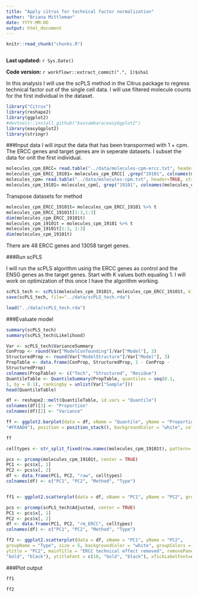 ```yaml
---
title: "Apply citrus for technical factor normalization"
author: "Briana Mittleman"
date: YYYY-MM-DD
output: html_document
---
```


```r
knitr::read_chunk("chunks.R")
```

```r
```

**Last updated:** `r Sys.Date()`

**Code version:** `r workflowr::extract_commit(".", 1)$sha1`

In this analysis I will use the scPLS method in the Citrus package to regress technical factor out of the single cell data. I will use filtered molecule counts for the first individual in the dataset.  

```r
library("Citrus")
library(reshape2)
library(ggplot2) 
#devtools::install_github("kassambara/easyGgplot2")
library(easyGgplot2)
library(stringr)
```


###Input data
I will input the data that has been transpormed with 1 + cpm. The ERCC genes and target genes are in seperate datasets. I subset the data for onlt the first individual.  

```r
molecules_cpm_ERCC= read.table("../data/molecules-cpm-ercc.txt", header=TRUE, stringsAsFactors = FALSE)
molecules_cpm_ERCC_19101= molecules_cpm_ERCC[ ,grep("19101", colnames(molecules_cpm_ERCC) )]
molecules_cpm= read.table("../data/molecules-cpm.txt", header=TRUE, stringsAsFactors = FALSE)
molecules_cpm_19101= molecules_cpm[, grep("19101", colnames(molecules_cpm) )]
```

Transpose datasets for method  

```r
molecules_cpm_ERCC_19101t= molecules_cpm_ERCC_19101 %>% t
molecules_cpm_ERCC_19101t[1:3,1:3]
dim(molecules_cpm_ERCC_19101t)
molecules_cpm_19101t = molecules_cpm_19101 %>% t 
molecules_cpm_19101t[1:3, 1:3]
dim(molecules_cpm_19101t)
```

There are 48 ERCC genes and 13058 target genes.  

###Run scPLS  

I will run the scPLS algorithm using the ERCC genes as control and the ENSG genes as the target genes. Start with K values both equaling 1. I will work on optimization of this once I have the algorithm working.    

```r
scPLS_tech <- scPLS(molecules_cpm_19101t, molecules_cpm_ERCC_19101t, k1 = 1, k2 = 1, iter = 100, method = "EM", Chunk = TRUE, center = TRUE)
save(scPLS_tech, file="../data/scPLS_tech.rda")
```

```r
load("../data/scPLS_tech.rda")
```

###Evaluate model  

```r
summary(scPLS_tech)
summary(scPLS_tech$Likelihood)
```
```r
Var <- scPLS_tech$VarianceSummary
ConProp <- round(Var["ModelConfounding"]/Var["Model"], 3)
StructuredProp <- round(Var["ModelStructure"]/Var["Model"], 3) 
PropTable <- data.frame(ConProp, StructuredProp, 1 - ConProp -
StructuredProp)
colnames(PropTable) <- c("Tech", "Structured", "Residue")
QuantileTable <- QuantileSummary(PropTable, quantiles = seq(0.1,
1, by = 0.1), rankingby = unlist(Var["Sample"]))
head(QuantileTable)
```
```r
df <- reshape2::melt(QuantileTable, id.vars = "Quantile") 
colnames(df)[3] <- "Proportion"
colnames(df)[2] <- "Variance"

ff <- ggplot2.barplot(data = df, xName = "Quantile", yName = "Proportion", groupName = "Variance", groupColors = c("#66B2FF", "#FFB266",
"#FFAAD4"), position = position_stack(), backgroundColor = "white", color = "black", xtitle = "Quantile (%)", ytitle = "Proportion", mainTitle = "", removePanelGrid = TRUE, removePanelBorder = TRUE, axisLine = c(0.5, "solid", "black"), ylim = c(0, 1.05), legendPosition = "top", legendTextFont = c(10, "bold", "black"))

ff
```
```r
celltypes <- str_split_fixed(row.names(molecules_cpm_19101t), pattern= ".[A-H]", n=3)[,2]

pcs <- prcomp(molecules_cpm_19101t, center = TRUE)
PC1 <- pcs$x[, 1]
PC2 <- pcs$x[, 2]
df <- data.frame(PC1, PC2, "raw", celltypes) 
colnames(df) <- c("PC1", "PC2", "Method", "Type")


ff1 <- ggplot2.scatterplot(data = df, xName = "PC1", yName = "PC2", groupName = "Type", size = 5, backgroundColor = "white", groupColors = c("#66B2FF", "#FFB266", "#FFAAD4"), xtitle = "PC1", ytitle = "PC2", mainTitle = "Raw", removePanelGrid = TRUE, removePanelBorder = TRUE, setShapeByGroupName = TRUE, showLegend = FALSE, mainTitleFont = c(25, "bold", "black"), xtitleFont = c(10,"bold", "black"), ytitleFont = c(10, "bold", "black"), xTickLabelFont = c(10, "bold", "black"), yTickLabelFont = c(10, "bold", "black"))

pcs <- prcomp(scPLS_tech$Adjusted, center = TRUE)
PC1 <- pcs$x[, 1]
PC2 <- pcs$x[, 2]
df <- data.frame(PC1, PC2, "rm_ERCC", celltypes) 
colnames(df) <- c("PC1", "PC2", "Method", "Type")

ff2 <- ggplot2.scatterplot(data = df, xName = "PC1", yName = "PC2",
groupName = "Type", size = 5, backgroundColor = "white", groupColors = c("#66B2FF", "#FFB266", "#FFAAD4"), xtitle = "PC1",
ytitle = "PC2", mainTitle = "ERCC technical effect removed", removePanelGrid = TRUE, removePanelBorder = TRUE, setShapeByGroupName = TRUE, showLegend = TRUE, mainTitleFont = c(25, "bold", "black"), xtitleFont = c(10,
"bold", "black"), ytitleFont = c(10, "bold", "black"), xTickLabelFont=c(10, "bold", "black"), yTickLabelFont= c(10, "bold", "black"), legendTitle= "Cell type", legendTitleFont= c(10, "bold", "black"), legendTextFont = c(10, "bold", "black") )

```


###Plot output  


```r
ff1
```


```r
ff2
```

